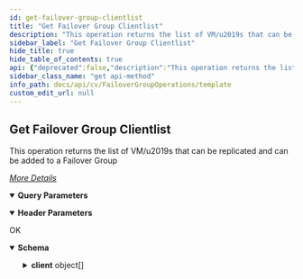 ```yaml
---
id: get-failover-group-clientlist
title: "Get Failover Group Clientlist"
description: "This operation returns the list of VM/u2019s that can be replicated and can be added to a Failover Group"
sidebar_label: "Get Failover Group Clientlist"
hide_title: true
hide_table_of_contents: true
api: {"deprecated":false,"description":"This operation returns the list of VM/u2019s that can be replicated and can be added to a Failover Group\n\n[_More Details_](http://documentation.commvault.com/commvault/v11/article?p=46466.htm)\n","operationId":"Get Failover Group Clientlist","parameters":[{"description":"","explode":true,"in":"query","name":"source","schema":{"example":1,"format":"int32","type":"integer"}},{"description":"entityType 3 if the source is a Hypervisor, 2 if the source is Server group","explode":true,"in":"query","name":"entityType","schema":{"example":"{entityType}","type":"string"}},{"description":"entityId id of the source hypervisor or the server group","explode":true,"in":"query","name":"entityId","schema":{"example":"{entityId}","type":"string"}},{"description":"","in":"header","name":"Authtoken","required":true,"schema":{"example":"{{TOKEN}}","type":"string"}}],"tags":["Failover Group Operations"],"responses":{"200":{"description":"OK","content":{"application/json":{"schema":{"type":"object","properties":{"source":{"type":"integer"},"client":{"type":"array","items":{"type":"object","properties":{"scheduleName":{"type":"string"},"copyPrecedence":{"type":"integer"},"destVendor":{"type":"integer"},"failoverStatus":{"type":"integer"},"supportedOperation":{"type":"integer"},"replicationId":{"type":"integer"},"isVM":{"type":"boolean"},"vendor":{"type":"integer"},"syncStatus":{"type":"integer"},"lastbackuptime":{"type":"object","properties":{"_type_":{"type":"integer"},"time":{"type":"integer"}}},"lastSyncTime":{"type":"object","properties":{"_type_":{"type":"integer"},"time":{"type":"integer"}}},"backupSet":{"type":"object","properties":{"backupsetId":{"type":"integer"},"backupsetName":{"type":"string"},"applicationId":{"type":"integer"}}},"destinationClient":{"type":"object","properties":{"clientName":{"type":"string"},"clientId":{"type":"integer"},"_type_":{"type":"integer"}}},"destClient":{"type":"object","properties":{"clientName":{"type":"string"},"GUID":{"type":"string"},"_type_":{"type":"integer"}}},"client":{"type":"object","properties":{"subclientId":{"type":"integer"},"clientName":{"type":"string"},"instanceId":{"type":"integer"},"clientId":{"type":"integer"},"GUID":{"type":"string"},"_type_":{"type":"integer"}}}}}}},"x-examples":{"Example 1":{"source":1,"client":[{"scheduleName":"DRAuto_Immediately after the backup job completes","copyPrecedence":0,"destVendor":1,"failoverStatus":0,"supportedOperation":1,"replicationId":2,"isVM":true,"vendor":1,"syncStatus":1,"lastbackuptime":{"_type_":55,"time":1522857858},"lastSyncTime":{"_type_":55,"time":1522828916},"backupSet":{"backupsetId":7,"backupsetName":"defaultBackupSet","applicationId":0},"destinationClient":{"clientName":"vsa-vc6.test.com","clientId":4,"_type_":3},"destClient":{"clientName":"DRautoVM1DRAuto","GUID":"50268f3c-4dad-ae43-a1c9-a78521577137","_type_":3},"client":{"subclientId":9,"clientName":"DRautoVM1","instanceId":3,"clientId":5,"GUID":"50265248-1749-602d-2878-323029cfeab7","_type_":3}},{"scheduleName":"TestFailover_Immediately after the backup job completes","copyPrecedence":0,"destVendor":1,"failoverStatus":1,"supportedOperation":1,"replicationId":3,"isVM":true,"vendor":1,"syncStatus":6,"lastbackuptime":{"_type_":55,"time":1522857690},"lastSyncTime":{"_type_":55,"time":1522827488},"backupSet":{"backupsetId":7,"backupsetName":"defaultBackupSet","applicationId":0},"destinationClient":{"clientName":"vsa-vc6.test.com","clientId":4,"_type_":3},"destClient":{"clientName":"TFVM1TestFailover","GUID":"502633dd-1bbf-e449-0cb9-5a56726f0305","_type_":3},"client":{"subclientId":19,"clientName":"TFVM1","instanceId":3,"clientId":15,"GUID":"502679db-98b0-ecfb-a338-f2823d27b818","_type_":3}},{"scheduleName":"TestFailover_Immediately after the backup job completes","copyPrecedence":0,"destVendor":1,"failoverStatus":1,"supportedOperation":1,"replicationId":4,"isVM":true,"vendor":1,"syncStatus":6,"lastbackuptime":{"_type_":55,"time":1522857267},"lastSyncTime":{"_type_":55,"time":1522119775},"backupSet":{"backupsetId":7,"backupsetName":"defaultBackupSet","applicationId":0},"destinationClient":{"clientName":"vsa-vc6.test.com","clientId":4,"_type_":3},"destClient":{"clientName":"TFVM2TestFailover","GUID":"5026e779-53c3-e522-b827-4c6d79edd549","_type_":3},"client":{"subclientId":19,"clientName":"TFVM2","instanceId":3,"clientId":16,"GUID":"50267ac4-b0e5-9a85-3a1c-f3990f89761d","_type_":3}},{"scheduleName":"TestFailoverGroups_Immediately after the backup job completes","copyPrecedence":0,"destVendor":1,"failoverStatus":4,"supportedOperation":1,"replicationId":5,"isVM":true,"vendor":1,"syncStatus":1,"lastbackuptime":{"_type_":55,"time":1522333311},"lastSyncTime":{"_type_":55,"time":1522303501},"backupSet":{"backupsetId":7,"backupsetName":"defaultBackupSet","applicationId":0},"destinationClient":{"clientName":"vsa-vc6.test.com","clientId":4,"_type_":3},"destClient":{"clientName":"ACVM1FailoverGroups","GUID":"50262f25-af46-e579-c376-ac464130d0b4","_type_":3},"client":{"subclientId":20,"clientName":"ACVM1","instanceId":3,"clientId":17,"GUID":"5026fad1-aa4d-8aed-9274-8f0bc7671163","_type_":3}},{"scheduleName":"TestFailoverGroups_Immediately after the backup job completes","copyPrecedence":0,"destVendor":1,"failoverStatus":8,"supportedOperation":1,"replicationId":6,"isVM":true,"vendor":1,"syncStatus":6,"lastbackuptime":{"_type_":55,"time":1522855525},"lastSyncTime":{"_type_":55,"time":1522306964},"backupSet":{"backupsetId":7,"backupsetName":"defaultBackupSet","applicationId":0},"destinationClient":{"clientName":"vsa-vc6.test.com","clientId":4,"_type_":3},"destClient":{"clientName":"ACVM2FailoverGroups","GUID":"5026b787-bf15-1fd3-9796-c2a2a0fcbebf","_type_":3},"client":{"subclientId":20,"clientName":"ACVM2","instanceId":3,"clientId":18,"GUID":"5026fb51-a607-e08c-3a55-878469ba0e1a","_type_":3}},{"scheduleName":"JAvaGUISC1FG","copyPrecedence":2,"destVendor":1,"failoverStatus":8,"supportedOperation":1,"replicationId":7,"isVM":true,"vendor":1,"syncStatus":6,"lastbackuptime":{"_type_":55,"time":1522348726},"lastSyncTime":{"_type_":55,"time":1521531100},"backupSet":{"backupsetId":10,"backupsetName":"TestFailoverGroups","applicationId":0},"destinationClient":{"clientName":"vsa-vc6.test.com","clientId":4,"_type_":3},"destClient":{"clientName":"JGVM1_FGjavaGUI","GUID":"5026e4dd-47c7-efdb-77b8-1029be25d842","_type_":3},"client":{"subclientId":14,"clientName":"JGVM1","instanceId":3,"clientId":9,"GUID":"50263e4e-7723-75be-c00d-df9db3631fe9","_type_":3}},{"scheduleName":"JAvaGUISC1FG","copyPrecedence":2,"destVendor":1,"failoverStatus":8,"supportedOperation":1,"replicationId":8,"isVM":true,"vendor":1,"syncStatus":6,"lastbackuptime":{"_type_":55,"time":1522281945},"lastSyncTime":{"_type_":55,"time":1522242268},"backupSet":{"backupsetId":10,"backupsetName":"TestFailoverGroups","applicationId":0},"destinationClient":{"clientName":"vsa-vc6.test.com","clientId":4,"_type_":3},"destClient":{"clientName":"JGVM2_FGJavaGUI","GUID":"5026f17f-ac68-750e-9fca-2185c718dc63","_type_":3},"client":{"subclientId":14,"clientName":"JGVM2","instanceId":3,"clientId":10,"GUID":"50266f17-f19b-f7cf-7717-31b9d6638a78","_type_":3}},{"scheduleName":"FGJavaGUISC2","copyPrecedence":0,"destVendor":1,"failoverStatus":1,"supportedOperation":1,"replicationId":9,"isVM":true,"vendor":1,"syncStatus":6,"lastbackuptime":{"_type_":55,"time":1522854334},"lastSyncTime":{"_type_":55,"time":1522767769},"backupSet":{"backupsetId":10,"backupsetName":"TestFailoverGroups","applicationId":0},"destinationClient":{"clientName":"vsa-vc6.test.com","clientId":4,"_type_":3},"destClient":{"clientName":"JGVM3_FGJAVAGUI","GUID":"5026d8c0-c6ca-21b5-37d8-1f3c8ba51c8a","_type_":3},"client":{"subclientId":18,"clientName":"JGVM3","instanceId":3,"clientId":13,"GUID":"50262a09-aaf6-1da0-e605-5b2eea6b78d9","_type_":3}},{"scheduleName":"FGJavaGUISC2","copyPrecedence":0,"destVendor":1,"failoverStatus":1,"supportedOperation":1,"replicationId":10,"isVM":true,"vendor":1,"syncStatus":6,"lastbackuptime":{"_type_":55,"time":1522199264},"lastSyncTime":{"_type_":55,"time":1522170144},"backupSet":{"backupsetId":10,"backupsetName":"TestFailoverGroups","applicationId":0},"destinationClient":{"clientName":"vsa-vc6.test.com","clientId":4,"_type_":3},"destClient":{"clientName":"JGVM4_FGJAVAGUI","GUID":"50262db5-d201-0126-dff1-9ca11cdf8b91","_type_":3},"client":{"subclientId":18,"clientName":"JGVM4","instanceId":3,"clientId":14,"GUID":"502641d1-ec3b-ddb6-3aea-4f64c0c33bc4","_type_":3}},{"scheduleName":"TestBucketting","copyPrecedence":0,"destVendor":1,"failoverStatus":8,"supportedOperation":1,"replicationId":13,"isVM":true,"vendor":1,"syncStatus":1,"lastbackuptime":{"_type_":55,"time":1522358605},"lastSyncTime":{"_type_":55,"time":1522329673},"backupSet":{"backupsetId":11,"backupsetName":"Dev_TestGroups","applicationId":0},"destinationClient":{"clientName":"vsa-vc6.test.com","clientId":4,"_type_":3},"destClient":{"clientName":"DEVVM2_testBucketting","GUID":"50266f9c-f5de-e2ea-3862-bfcfbbc8cfbb","_type_":3},"client":{"subclientId":17,"clientName":"DEVVM2","instanceId":3,"clientId":12,"GUID":"50265eac-6e0e-e496-78b3-464f0ef4afc5","_type_":3}}]}}},"examples":{"Get Failover Group Clients list":{"value":{"source":1,"client":[{"scheduleName":"DRAuto_Immediately after the backup job completes","copyPrecedence":0,"destVendor":1,"failoverStatus":0,"supportedOperation":1,"replicationId":2,"isVM":true,"vendor":1,"syncStatus":1,"lastbackuptime":{"_type_":55,"time":1522857858},"lastSyncTime":{"_type_":55,"time":1522828916},"backupSet":{"backupsetId":7,"backupsetName":"defaultBackupSet","applicationId":0},"destinationClient":{"clientName":"vsa-vc6.test.com","clientId":4,"_type_":3},"destClient":{"clientName":"DRautoVM1DRAuto","GUID":"50268f3c-4dad-ae43-a1c9-a78521577137","_type_":3},"client":{"subclientId":9,"clientName":"DRautoVM1","instanceId":3,"clientId":5,"GUID":"50265248-1749-602d-2878-323029cfeab7","_type_":3}},{"scheduleName":"TestFailover_Immediately after the backup job completes","copyPrecedence":0,"destVendor":1,"failoverStatus":1,"supportedOperation":1,"replicationId":3,"isVM":true,"vendor":1,"syncStatus":6,"lastbackuptime":{"_type_":55,"time":1522857690},"lastSyncTime":{"_type_":55,"time":1522827488},"backupSet":{"backupsetId":7,"backupsetName":"defaultBackupSet","applicationId":0},"destinationClient":{"clientName":"vsa-vc6.test.com","clientId":4,"_type_":3},"destClient":{"clientName":"TFVM1TestFailover","GUID":"502633dd-1bbf-e449-0cb9-5a56726f0305","_type_":3},"client":{"subclientId":19,"clientName":"TFVM1","instanceId":3,"clientId":15,"GUID":"502679db-98b0-ecfb-a338-f2823d27b818","_type_":3}},{"scheduleName":"TestFailover_Immediately after the backup job completes","copyPrecedence":0,"destVendor":1,"failoverStatus":1,"supportedOperation":1,"replicationId":4,"isVM":true,"vendor":1,"syncStatus":6,"lastbackuptime":{"_type_":55,"time":1522857267},"lastSyncTime":{"_type_":55,"time":1522119775},"backupSet":{"backupsetId":7,"backupsetName":"defaultBackupSet","applicationId":0},"destinationClient":{"clientName":"vsa-vc6.test.com","clientId":4,"_type_":3},"destClient":{"clientName":"TFVM2TestFailover","GUID":"5026e779-53c3-e522-b827-4c6d79edd549","_type_":3},"client":{"subclientId":19,"clientName":"TFVM2","instanceId":3,"clientId":16,"GUID":"50267ac4-b0e5-9a85-3a1c-f3990f89761d","_type_":3}},{"scheduleName":"TestFailoverGroups_Immediately after the backup job completes","copyPrecedence":0,"destVendor":1,"failoverStatus":4,"supportedOperation":1,"replicationId":5,"isVM":true,"vendor":1,"syncStatus":1,"lastbackuptime":{"_type_":55,"time":1522333311},"lastSyncTime":{"_type_":55,"time":1522303501},"backupSet":{"backupsetId":7,"backupsetName":"defaultBackupSet","applicationId":0},"destinationClient":{"clientName":"vsa-vc6.test.com","clientId":4,"_type_":3},"destClient":{"clientName":"ACVM1FailoverGroups","GUID":"50262f25-af46-e579-c376-ac464130d0b4","_type_":3},"client":{"subclientId":20,"clientName":"ACVM1","instanceId":3,"clientId":17,"GUID":"5026fad1-aa4d-8aed-9274-8f0bc7671163","_type_":3}},{"scheduleName":"TestFailoverGroups_Immediately after the backup job completes","copyPrecedence":0,"destVendor":1,"failoverStatus":8,"supportedOperation":1,"replicationId":6,"isVM":true,"vendor":1,"syncStatus":6,"lastbackuptime":{"_type_":55,"time":1522855525},"lastSyncTime":{"_type_":55,"time":1522306964},"backupSet":{"backupsetId":7,"backupsetName":"defaultBackupSet","applicationId":0},"destinationClient":{"clientName":"vsa-vc6.test.com","clientId":4,"_type_":3},"destClient":{"clientName":"ACVM2FailoverGroups","GUID":"5026b787-bf15-1fd3-9796-c2a2a0fcbebf","_type_":3},"client":{"subclientId":20,"clientName":"ACVM2","instanceId":3,"clientId":18,"GUID":"5026fb51-a607-e08c-3a55-878469ba0e1a","_type_":3}},{"scheduleName":"JAvaGUISC1FG","copyPrecedence":2,"destVendor":1,"failoverStatus":8,"supportedOperation":1,"replicationId":7,"isVM":true,"vendor":1,"syncStatus":6,"lastbackuptime":{"_type_":55,"time":1522348726},"lastSyncTime":{"_type_":55,"time":1521531100},"backupSet":{"backupsetId":10,"backupsetName":"TestFailoverGroups","applicationId":0},"destinationClient":{"clientName":"vsa-vc6.test.com","clientId":4,"_type_":3},"destClient":{"clientName":"JGVM1_FGjavaGUI","GUID":"5026e4dd-47c7-efdb-77b8-1029be25d842","_type_":3},"client":{"subclientId":14,"clientName":"JGVM1","instanceId":3,"clientId":9,"GUID":"50263e4e-7723-75be-c00d-df9db3631fe9","_type_":3}},{"scheduleName":"JAvaGUISC1FG","copyPrecedence":2,"destVendor":1,"failoverStatus":8,"supportedOperation":1,"replicationId":8,"isVM":true,"vendor":1,"syncStatus":6,"lastbackuptime":{"_type_":55,"time":1522281945},"lastSyncTime":{"_type_":55,"time":1522242268},"backupSet":{"backupsetId":10,"backupsetName":"TestFailoverGroups","applicationId":0},"destinationClient":{"clientName":"vsa-vc6.test.com","clientId":4,"_type_":3},"destClient":{"clientName":"JGVM2_FGJavaGUI","GUID":"5026f17f-ac68-750e-9fca-2185c718dc63","_type_":3},"client":{"subclientId":14,"clientName":"JGVM2","instanceId":3,"clientId":10,"GUID":"50266f17-f19b-f7cf-7717-31b9d6638a78","_type_":3}},{"scheduleName":"FGJavaGUISC2","copyPrecedence":0,"destVendor":1,"failoverStatus":1,"supportedOperation":1,"replicationId":9,"isVM":true,"vendor":1,"syncStatus":6,"lastbackuptime":{"_type_":55,"time":1522854334},"lastSyncTime":{"_type_":55,"time":1522767769},"backupSet":{"backupsetId":10,"backupsetName":"TestFailoverGroups","applicationId":0},"destinationClient":{"clientName":"vsa-vc6.test.com","clientId":4,"_type_":3},"destClient":{"clientName":"JGVM3_FGJAVAGUI","GUID":"5026d8c0-c6ca-21b5-37d8-1f3c8ba51c8a","_type_":3},"client":{"subclientId":18,"clientName":"JGVM3","instanceId":3,"clientId":13,"GUID":"50262a09-aaf6-1da0-e605-5b2eea6b78d9","_type_":3}},{"scheduleName":"FGJavaGUISC2","copyPrecedence":0,"destVendor":1,"failoverStatus":1,"supportedOperation":1,"replicationId":10,"isVM":true,"vendor":1,"syncStatus":6,"lastbackuptime":{"_type_":55,"time":1522199264},"lastSyncTime":{"_type_":55,"time":1522170144},"backupSet":{"backupsetId":10,"backupsetName":"TestFailoverGroups","applicationId":0},"destinationClient":{"clientName":"vsa-vc6.test.com","clientId":4,"_type_":3},"destClient":{"clientName":"JGVM4_FGJAVAGUI","GUID":"50262db5-d201-0126-dff1-9ca11cdf8b91","_type_":3},"client":{"subclientId":18,"clientName":"JGVM4","instanceId":3,"clientId":14,"GUID":"502641d1-ec3b-ddb6-3aea-4f64c0c33bc4","_type_":3}},{"scheduleName":"TestBucketting","copyPrecedence":0,"destVendor":1,"failoverStatus":8,"supportedOperation":1,"replicationId":13,"isVM":true,"vendor":1,"syncStatus":1,"lastbackuptime":{"_type_":55,"time":1522358605},"lastSyncTime":{"_type_":55,"time":1522329673},"backupSet":{"backupsetId":11,"backupsetName":"Dev_TestGroups","applicationId":0},"destinationClient":{"clientName":"vsa-vc6.test.com","clientId":4,"_type_":3},"destClient":{"clientName":"DEVVM2_testBucketting","GUID":"50266f9c-f5de-e2ea-3862-bfcfbbc8cfbb","_type_":3},"client":{"subclientId":17,"clientName":"DEVVM2","instanceId":3,"clientId":12,"GUID":"50265eac-6e0e-e496-78b3-464f0ef4afc5","_type_":3}}]}}}}}}},"method":"get","path":"/FailoverGroups/ClientList","servers":[{"url":"http://{hostname}/webconsole/api","variables":{"hostname":{"default":"localhost","description":"Webconsole"}}}],"info":{"title":"Template","contact":{},"version":"1.0","description":"Template"},"postman":{"name":"Get Failover Group Clientlist","description":{"content":"This operation returns the list of VM/u2019s that can be replicated and can be added to a Failover Group\n\n[_More Details_](http://documentation.commvault.com/commvault/v11/article?p=46466.htm)\n","type":"text/plain"},"url":{"path":["FailoverGroups","ClientList"],"host":["{{baseUrl}}"],"query":[{"disabled":false,"key":"source","value":""},{"disabled":false,"description":{"content":"entityType 3 if the source is a Hypervisor, 2 if the source is Server group","type":"text/plain"},"key":"entityType","value":""},{"disabled":false,"description":{"content":"entityId id of the source hypervisor or the server group","type":"text/plain"},"key":"entityId","value":""}],"variable":[]},"header":[{"disabled":false,"description":{"content":"(Required) ","type":"text/plain"},"key":"Authtoken","value":""},{"key":"Accept","value":"application/json"}],"method":"GET"}}
sidebar_class_name: "get api-method"
info_path: docs/api/cv/FailoverGroupOperations/template
custom_edit_url: null
---
```



## Get Failover Group Clientlist



This operation returns the list of VM/u2019s that can be replicated and can be added to a Failover Group

[_More Details_](http://documentation.commvault.com/commvault/v11/article?p=46466.htm)


<details style={{"marginBottom":"1rem"}} data-collapsed={false} open={true}><summary style={{}}><strong>Query Parameters</strong></summary><div><ul><ParamsItem className={"paramsItem"} param={{"description":"","explode":true,"in":"query","name":"source","schema":{"example":1,"format":"int32","type":"integer"}}}></ParamsItem><ParamsItem className={"paramsItem"} param={{"description":"entityType 3 if the source is a Hypervisor, 2 if the source is Server group","explode":true,"in":"query","name":"entityType","schema":{"example":"{entityType}","type":"string"}}}></ParamsItem><ParamsItem className={"paramsItem"} param={{"description":"entityId id of the source hypervisor or the server group","explode":true,"in":"query","name":"entityId","schema":{"example":"{entityId}","type":"string"}}}></ParamsItem></ul></div></details><details style={{"marginBottom":"1rem"}} data-collapsed={false} open={true}><summary style={{}}><strong>Header Parameters</strong></summary><div><ul><ParamsItem className={"paramsItem"} param={{"description":"","in":"header","name":"Authtoken","required":true,"schema":{"example":"{{TOKEN}}","type":"string"}}}></ParamsItem></ul></div></details><div><ApiTabs><TabItem label={"200"} value={"200"}><div>

OK

</div><div><MimeTabs schemaType={"response"}><TabItem label={"application/json"} value={"application/json"}><SchemaTabs><TabItem label={"Schema"} value={"Schema"}><details style={{}} data-collapsed={false} open={true}><summary style={{"textAlign":"left"}}><strong>Schema</strong></summary><div style={{"textAlign":"left","marginLeft":"1rem"}}></div><ul style={{"marginLeft":"1rem"}}><SchemaItem collapsible={false} name={"source"} required={false} deprecated={undefined} schemaDescription={undefined} schemaName={"integer"} qualifierMessage={undefined} defaultValue={undefined}></SchemaItem><SchemaItem collapsible={true} className={"schemaItem"}><details style={{}}><summary style={{}}><strong>client</strong><span style={{"opacity":"0.6"}}> object[]</span></summary><div style={{"marginLeft":"1rem"}}><SchemaItem collapsible={false} name={"scheduleName"} required={false} deprecated={undefined} schemaDescription={undefined} schemaName={"string"} qualifierMessage={undefined} defaultValue={undefined}></SchemaItem><SchemaItem collapsible={false} name={"copyPrecedence"} required={false} deprecated={undefined} schemaDescription={undefined} schemaName={"integer"} qualifierMessage={undefined} defaultValue={undefined}></SchemaItem><SchemaItem collapsible={false} name={"destVendor"} required={false} deprecated={undefined} schemaDescription={undefined} schemaName={"integer"} qualifierMessage={undefined} defaultValue={undefined}></SchemaItem><SchemaItem collapsible={false} name={"failoverStatus"} required={false} deprecated={undefined} schemaDescription={undefined} schemaName={"integer"} qualifierMessage={undefined} defaultValue={undefined}></SchemaItem><SchemaItem collapsible={false} name={"supportedOperation"} required={false} deprecated={undefined} schemaDescription={undefined} schemaName={"integer"} qualifierMessage={undefined} defaultValue={undefined}></SchemaItem><SchemaItem collapsible={false} name={"replicationId"} required={false} deprecated={undefined} schemaDescription={undefined} schemaName={"integer"} qualifierMessage={undefined} defaultValue={undefined}></SchemaItem><SchemaItem collapsible={false} name={"isVM"} required={false} deprecated={undefined} schemaDescription={undefined} schemaName={"boolean"} qualifierMessage={undefined} defaultValue={undefined}></SchemaItem><SchemaItem collapsible={false} name={"vendor"} required={false} deprecated={undefined} schemaDescription={undefined} schemaName={"integer"} qualifierMessage={undefined} defaultValue={undefined}></SchemaItem><SchemaItem collapsible={false} name={"syncStatus"} required={false} deprecated={undefined} schemaDescription={undefined} schemaName={"integer"} qualifierMessage={undefined} defaultValue={undefined}></SchemaItem><SchemaItem collapsible={true} className={"schemaItem"}><details style={{}}><summary style={{}}><strong>lastbackuptime</strong><span style={{"opacity":"0.6"}}> object</span></summary><div style={{"marginLeft":"1rem"}}><SchemaItem collapsible={false} name={"_type_"} required={false} deprecated={undefined} schemaDescription={undefined} schemaName={"integer"} qualifierMessage={undefined} defaultValue={undefined}></SchemaItem><SchemaItem collapsible={false} name={"time"} required={false} deprecated={undefined} schemaDescription={undefined} schemaName={"integer"} qualifierMessage={undefined} defaultValue={undefined}></SchemaItem></div></details></SchemaItem><SchemaItem collapsible={true} className={"schemaItem"}><details style={{}}><summary style={{}}><strong>lastSyncTime</strong><span style={{"opacity":"0.6"}}> object</span></summary><div style={{"marginLeft":"1rem"}}><SchemaItem collapsible={false} name={"_type_"} required={false} deprecated={undefined} schemaDescription={undefined} schemaName={"integer"} qualifierMessage={undefined} defaultValue={undefined}></SchemaItem><SchemaItem collapsible={false} name={"time"} required={false} deprecated={undefined} schemaDescription={undefined} schemaName={"integer"} qualifierMessage={undefined} defaultValue={undefined}></SchemaItem></div></details></SchemaItem><SchemaItem collapsible={true} className={"schemaItem"}><details style={{}}><summary style={{}}><strong>backupSet</strong><span style={{"opacity":"0.6"}}> object</span></summary><div style={{"marginLeft":"1rem"}}><SchemaItem collapsible={false} name={"backupsetId"} required={false} deprecated={undefined} schemaDescription={undefined} schemaName={"integer"} qualifierMessage={undefined} defaultValue={undefined}></SchemaItem><SchemaItem collapsible={false} name={"backupsetName"} required={false} deprecated={undefined} schemaDescription={undefined} schemaName={"string"} qualifierMessage={undefined} defaultValue={undefined}></SchemaItem><SchemaItem collapsible={false} name={"applicationId"} required={false} deprecated={undefined} schemaDescription={undefined} schemaName={"integer"} qualifierMessage={undefined} defaultValue={undefined}></SchemaItem></div></details></SchemaItem><SchemaItem collapsible={true} className={"schemaItem"}><details style={{}}><summary style={{}}><strong>destinationClient</strong><span style={{"opacity":"0.6"}}> object</span></summary><div style={{"marginLeft":"1rem"}}><SchemaItem collapsible={false} name={"clientName"} required={false} deprecated={undefined} schemaDescription={undefined} schemaName={"string"} qualifierMessage={undefined} defaultValue={undefined}></SchemaItem><SchemaItem collapsible={false} name={"clientId"} required={false} deprecated={undefined} schemaDescription={undefined} schemaName={"integer"} qualifierMessage={undefined} defaultValue={undefined}></SchemaItem><SchemaItem collapsible={false} name={"_type_"} required={false} deprecated={undefined} schemaDescription={undefined} schemaName={"integer"} qualifierMessage={undefined} defaultValue={undefined}></SchemaItem></div></details></SchemaItem><SchemaItem collapsible={true} className={"schemaItem"}><details style={{}}><summary style={{}}><strong>destClient</strong><span style={{"opacity":"0.6"}}> object</span></summary><div style={{"marginLeft":"1rem"}}><SchemaItem collapsible={false} name={"clientName"} required={false} deprecated={undefined} schemaDescription={undefined} schemaName={"string"} qualifierMessage={undefined} defaultValue={undefined}></SchemaItem><SchemaItem collapsible={false} name={"GUID"} required={false} deprecated={undefined} schemaDescription={undefined} schemaName={"string"} qualifierMessage={undefined} defaultValue={undefined}></SchemaItem><SchemaItem collapsible={false} name={"_type_"} required={false} deprecated={undefined} schemaDescription={undefined} schemaName={"integer"} qualifierMessage={undefined} defaultValue={undefined}></SchemaItem></div></details></SchemaItem><SchemaItem collapsible={true} className={"schemaItem"}><details style={{}}><summary style={{}}><strong>client</strong><span style={{"opacity":"0.6"}}> object</span></summary><div style={{"marginLeft":"1rem"}}><SchemaItem collapsible={false} name={"subclientId"} required={false} deprecated={undefined} schemaDescription={undefined} schemaName={"integer"} qualifierMessage={undefined} defaultValue={undefined}></SchemaItem><SchemaItem collapsible={false} name={"clientName"} required={false} deprecated={undefined} schemaDescription={undefined} schemaName={"string"} qualifierMessage={undefined} defaultValue={undefined}></SchemaItem><SchemaItem collapsible={false} name={"instanceId"} required={false} deprecated={undefined} schemaDescription={undefined} schemaName={"integer"} qualifierMessage={undefined} defaultValue={undefined}></SchemaItem><SchemaItem collapsible={false} name={"clientId"} required={false} deprecated={undefined} schemaDescription={undefined} schemaName={"integer"} qualifierMessage={undefined} defaultValue={undefined}></SchemaItem><SchemaItem collapsible={false} name={"GUID"} required={false} deprecated={undefined} schemaDescription={undefined} schemaName={"string"} qualifierMessage={undefined} defaultValue={undefined}></SchemaItem><SchemaItem collapsible={false} name={"_type_"} required={false} deprecated={undefined} schemaDescription={undefined} schemaName={"integer"} qualifierMessage={undefined} defaultValue={undefined}></SchemaItem></div></details></SchemaItem></div></details></SchemaItem></ul></details></TabItem><TabItem label={"Example (from schema)"} value={"Example (from schema)"}><ResponseSamples responseExample={"{\n  \"source\": 0,\n  \"client\": [\n    {\n      \"scheduleName\": \"string\",\n      \"copyPrecedence\": 0,\n      \"destVendor\": 0,\n      \"failoverStatus\": 0,\n      \"supportedOperation\": 0,\n      \"replicationId\": 0,\n      \"isVM\": true,\n      \"vendor\": 0,\n      \"syncStatus\": 0,\n      \"lastbackuptime\": {\n        \"_type_\": 0,\n        \"time\": 0\n      },\n      \"lastSyncTime\": {\n        \"_type_\": 0,\n        \"time\": 0\n      },\n      \"backupSet\": {\n        \"backupsetId\": 0,\n        \"backupsetName\": \"string\",\n        \"applicationId\": 0\n      },\n      \"destinationClient\": {\n        \"clientName\": \"string\",\n        \"clientId\": 0,\n        \"_type_\": 0\n      },\n      \"destClient\": {\n        \"clientName\": \"string\",\n        \"GUID\": \"string\",\n        \"_type_\": 0\n      },\n      \"client\": {\n        \"subclientId\": 0,\n        \"clientName\": \"string\",\n        \"instanceId\": 0,\n        \"clientId\": 0,\n        \"GUID\": \"string\",\n        \"_type_\": 0\n      }\n    }\n  ]\n}"} language={"json"}></ResponseSamples></TabItem><TabItem label={" Get  Failover  Group  Clients list"} value={" Get  Failover  Group  Clients list"}><ResponseSamples responseExample={"{\n  \"source\": 1,\n  \"client\": [\n    {\n      \"scheduleName\": \"DRAuto_Immediately after the backup job completes\",\n      \"copyPrecedence\": 0,\n      \"destVendor\": 1,\n      \"failoverStatus\": 0,\n      \"supportedOperation\": 1,\n      \"replicationId\": 2,\n      \"isVM\": true,\n      \"vendor\": 1,\n      \"syncStatus\": 1,\n      \"lastbackuptime\": {\n        \"_type_\": 55,\n        \"time\": 1522857858\n      },\n      \"lastSyncTime\": {\n        \"_type_\": 55,\n        \"time\": 1522828916\n      },\n      \"backupSet\": {\n        \"backupsetId\": 7,\n        \"backupsetName\": \"defaultBackupSet\",\n        \"applicationId\": 0\n      },\n      \"destinationClient\": {\n        \"clientName\": \"vsa-vc6.test.com\",\n        \"clientId\": 4,\n        \"_type_\": 3\n      },\n      \"destClient\": {\n        \"clientName\": \"DRautoVM1DRAuto\",\n        \"GUID\": \"50268f3c-4dad-ae43-a1c9-a78521577137\",\n        \"_type_\": 3\n      },\n      \"client\": {\n        \"subclientId\": 9,\n        \"clientName\": \"DRautoVM1\",\n        \"instanceId\": 3,\n        \"clientId\": 5,\n        \"GUID\": \"50265248-1749-602d-2878-323029cfeab7\",\n        \"_type_\": 3\n      }\n    },\n    {\n      \"scheduleName\": \"TestFailover_Immediately after the backup job completes\",\n      \"copyPrecedence\": 0,\n      \"destVendor\": 1,\n      \"failoverStatus\": 1,\n      \"supportedOperation\": 1,\n      \"replicationId\": 3,\n      \"isVM\": true,\n      \"vendor\": 1,\n      \"syncStatus\": 6,\n      \"lastbackuptime\": {\n        \"_type_\": 55,\n        \"time\": 1522857690\n      },\n      \"lastSyncTime\": {\n        \"_type_\": 55,\n        \"time\": 1522827488\n      },\n      \"backupSet\": {\n        \"backupsetId\": 7,\n        \"backupsetName\": \"defaultBackupSet\",\n        \"applicationId\": 0\n      },\n      \"destinationClient\": {\n        \"clientName\": \"vsa-vc6.test.com\",\n        \"clientId\": 4,\n        \"_type_\": 3\n      },\n      \"destClient\": {\n        \"clientName\": \"TFVM1TestFailover\",\n        \"GUID\": \"502633dd-1bbf-e449-0cb9-5a56726f0305\",\n        \"_type_\": 3\n      },\n      \"client\": {\n        \"subclientId\": 19,\n        \"clientName\": \"TFVM1\",\n        \"instanceId\": 3,\n        \"clientId\": 15,\n        \"GUID\": \"502679db-98b0-ecfb-a338-f2823d27b818\",\n        \"_type_\": 3\n      }\n    },\n    {\n      \"scheduleName\": \"TestFailover_Immediately after the backup job completes\",\n      \"copyPrecedence\": 0,\n      \"destVendor\": 1,\n      \"failoverStatus\": 1,\n      \"supportedOperation\": 1,\n      \"replicationId\": 4,\n      \"isVM\": true,\n      \"vendor\": 1,\n      \"syncStatus\": 6,\n      \"lastbackuptime\": {\n        \"_type_\": 55,\n        \"time\": 1522857267\n      },\n      \"lastSyncTime\": {\n        \"_type_\": 55,\n        \"time\": 1522119775\n      },\n      \"backupSet\": {\n        \"backupsetId\": 7,\n        \"backupsetName\": \"defaultBackupSet\",\n        \"applicationId\": 0\n      },\n      \"destinationClient\": {\n        \"clientName\": \"vsa-vc6.test.com\",\n        \"clientId\": 4,\n        \"_type_\": 3\n      },\n      \"destClient\": {\n        \"clientName\": \"TFVM2TestFailover\",\n        \"GUID\": \"5026e779-53c3-e522-b827-4c6d79edd549\",\n        \"_type_\": 3\n      },\n      \"client\": {\n        \"subclientId\": 19,\n        \"clientName\": \"TFVM2\",\n        \"instanceId\": 3,\n        \"clientId\": 16,\n        \"GUID\": \"50267ac4-b0e5-9a85-3a1c-f3990f89761d\",\n        \"_type_\": 3\n      }\n    },\n    {\n      \"scheduleName\": \"TestFailoverGroups_Immediately after the backup job completes\",\n      \"copyPrecedence\": 0,\n      \"destVendor\": 1,\n      \"failoverStatus\": 4,\n      \"supportedOperation\": 1,\n      \"replicationId\": 5,\n      \"isVM\": true,\n      \"vendor\": 1,\n      \"syncStatus\": 1,\n      \"lastbackuptime\": {\n        \"_type_\": 55,\n        \"time\": 1522333311\n      },\n      \"lastSyncTime\": {\n        \"_type_\": 55,\n        \"time\": 1522303501\n      },\n      \"backupSet\": {\n        \"backupsetId\": 7,\n        \"backupsetName\": \"defaultBackupSet\",\n        \"applicationId\": 0\n      },\n      \"destinationClient\": {\n        \"clientName\": \"vsa-vc6.test.com\",\n        \"clientId\": 4,\n        \"_type_\": 3\n      },\n      \"destClient\": {\n        \"clientName\": \"ACVM1FailoverGroups\",\n        \"GUID\": \"50262f25-af46-e579-c376-ac464130d0b4\",\n        \"_type_\": 3\n      },\n      \"client\": {\n        \"subclientId\": 20,\n        \"clientName\": \"ACVM1\",\n        \"instanceId\": 3,\n        \"clientId\": 17,\n        \"GUID\": \"5026fad1-aa4d-8aed-9274-8f0bc7671163\",\n        \"_type_\": 3\n      }\n    },\n    {\n      \"scheduleName\": \"TestFailoverGroups_Immediately after the backup job completes\",\n      \"copyPrecedence\": 0,\n      \"destVendor\": 1,\n      \"failoverStatus\": 8,\n      \"supportedOperation\": 1,\n      \"replicationId\": 6,\n      \"isVM\": true,\n      \"vendor\": 1,\n      \"syncStatus\": 6,\n      \"lastbackuptime\": {\n        \"_type_\": 55,\n        \"time\": 1522855525\n      },\n      \"lastSyncTime\": {\n        \"_type_\": 55,\n        \"time\": 1522306964\n      },\n      \"backupSet\": {\n        \"backupsetId\": 7,\n        \"backupsetName\": \"defaultBackupSet\",\n        \"applicationId\": 0\n      },\n      \"destinationClient\": {\n        \"clientName\": \"vsa-vc6.test.com\",\n        \"clientId\": 4,\n        \"_type_\": 3\n      },\n      \"destClient\": {\n        \"clientName\": \"ACVM2FailoverGroups\",\n        \"GUID\": \"5026b787-bf15-1fd3-9796-c2a2a0fcbebf\",\n        \"_type_\": 3\n      },\n      \"client\": {\n        \"subclientId\": 20,\n        \"clientName\": \"ACVM2\",\n        \"instanceId\": 3,\n        \"clientId\": 18,\n        \"GUID\": \"5026fb51-a607-e08c-3a55-878469ba0e1a\",\n        \"_type_\": 3\n      }\n    },\n    {\n      \"scheduleName\": \"JAvaGUISC1FG\",\n      \"copyPrecedence\": 2,\n      \"destVendor\": 1,\n      \"failoverStatus\": 8,\n      \"supportedOperation\": 1,\n      \"replicationId\": 7,\n      \"isVM\": true,\n      \"vendor\": 1,\n      \"syncStatus\": 6,\n      \"lastbackuptime\": {\n        \"_type_\": 55,\n        \"time\": 1522348726\n      },\n      \"lastSyncTime\": {\n        \"_type_\": 55,\n        \"time\": 1521531100\n      },\n      \"backupSet\": {\n        \"backupsetId\": 10,\n        \"backupsetName\": \"TestFailoverGroups\",\n        \"applicationId\": 0\n      },\n      \"destinationClient\": {\n        \"clientName\": \"vsa-vc6.test.com\",\n        \"clientId\": 4,\n        \"_type_\": 3\n      },\n      \"destClient\": {\n        \"clientName\": \"JGVM1_FGjavaGUI\",\n        \"GUID\": \"5026e4dd-47c7-efdb-77b8-1029be25d842\",\n        \"_type_\": 3\n      },\n      \"client\": {\n        \"subclientId\": 14,\n        \"clientName\": \"JGVM1\",\n        \"instanceId\": 3,\n        \"clientId\": 9,\n        \"GUID\": \"50263e4e-7723-75be-c00d-df9db3631fe9\",\n        \"_type_\": 3\n      }\n    },\n    {\n      \"scheduleName\": \"JAvaGUISC1FG\",\n      \"copyPrecedence\": 2,\n      \"destVendor\": 1,\n      \"failoverStatus\": 8,\n      \"supportedOperation\": 1,\n      \"replicationId\": 8,\n      \"isVM\": true,\n      \"vendor\": 1,\n      \"syncStatus\": 6,\n      \"lastbackuptime\": {\n        \"_type_\": 55,\n        \"time\": 1522281945\n      },\n      \"lastSyncTime\": {\n        \"_type_\": 55,\n        \"time\": 1522242268\n      },\n      \"backupSet\": {\n        \"backupsetId\": 10,\n        \"backupsetName\": \"TestFailoverGroups\",\n        \"applicationId\": 0\n      },\n      \"destinationClient\": {\n        \"clientName\": \"vsa-vc6.test.com\",\n        \"clientId\": 4,\n        \"_type_\": 3\n      },\n      \"destClient\": {\n        \"clientName\": \"JGVM2_FGJavaGUI\",\n        \"GUID\": \"5026f17f-ac68-750e-9fca-2185c718dc63\",\n        \"_type_\": 3\n      },\n      \"client\": {\n        \"subclientId\": 14,\n        \"clientName\": \"JGVM2\",\n        \"instanceId\": 3,\n        \"clientId\": 10,\n        \"GUID\": \"50266f17-f19b-f7cf-7717-31b9d6638a78\",\n        \"_type_\": 3\n      }\n    },\n    {\n      \"scheduleName\": \"FGJavaGUISC2\",\n      \"copyPrecedence\": 0,\n      \"destVendor\": 1,\n      \"failoverStatus\": 1,\n      \"supportedOperation\": 1,\n      \"replicationId\": 9,\n      \"isVM\": true,\n      \"vendor\": 1,\n      \"syncStatus\": 6,\n      \"lastbackuptime\": {\n        \"_type_\": 55,\n        \"time\": 1522854334\n      },\n      \"lastSyncTime\": {\n        \"_type_\": 55,\n        \"time\": 1522767769\n      },\n      \"backupSet\": {\n        \"backupsetId\": 10,\n        \"backupsetName\": \"TestFailoverGroups\",\n        \"applicationId\": 0\n      },\n      \"destinationClient\": {\n        \"clientName\": \"vsa-vc6.test.com\",\n        \"clientId\": 4,\n        \"_type_\": 3\n      },\n      \"destClient\": {\n        \"clientName\": \"JGVM3_FGJAVAGUI\",\n        \"GUID\": \"5026d8c0-c6ca-21b5-37d8-1f3c8ba51c8a\",\n        \"_type_\": 3\n      },\n      \"client\": {\n        \"subclientId\": 18,\n        \"clientName\": \"JGVM3\",\n        \"instanceId\": 3,\n        \"clientId\": 13,\n        \"GUID\": \"50262a09-aaf6-1da0-e605-5b2eea6b78d9\",\n        \"_type_\": 3\n      }\n    },\n    {\n      \"scheduleName\": \"FGJavaGUISC2\",\n      \"copyPrecedence\": 0,\n      \"destVendor\": 1,\n      \"failoverStatus\": 1,\n      \"supportedOperation\": 1,\n      \"replicationId\": 10,\n      \"isVM\": true,\n      \"vendor\": 1,\n      \"syncStatus\": 6,\n      \"lastbackuptime\": {\n        \"_type_\": 55,\n        \"time\": 1522199264\n      },\n      \"lastSyncTime\": {\n        \"_type_\": 55,\n        \"time\": 1522170144\n      },\n      \"backupSet\": {\n        \"backupsetId\": 10,\n        \"backupsetName\": \"TestFailoverGroups\",\n        \"applicationId\": 0\n      },\n      \"destinationClient\": {\n        \"clientName\": \"vsa-vc6.test.com\",\n        \"clientId\": 4,\n        \"_type_\": 3\n      },\n      \"destClient\": {\n        \"clientName\": \"JGVM4_FGJAVAGUI\",\n        \"GUID\": \"50262db5-d201-0126-dff1-9ca11cdf8b91\",\n        \"_type_\": 3\n      },\n      \"client\": {\n        \"subclientId\": 18,\n        \"clientName\": \"JGVM4\",\n        \"instanceId\": 3,\n        \"clientId\": 14,\n        \"GUID\": \"502641d1-ec3b-ddb6-3aea-4f64c0c33bc4\",\n        \"_type_\": 3\n      }\n    },\n    {\n      \"scheduleName\": \"TestBucketting\",\n      \"copyPrecedence\": 0,\n      \"destVendor\": 1,\n      \"failoverStatus\": 8,\n      \"supportedOperation\": 1,\n      \"replicationId\": 13,\n      \"isVM\": true,\n      \"vendor\": 1,\n      \"syncStatus\": 1,\n      \"lastbackuptime\": {\n        \"_type_\": 55,\n        \"time\": 1522358605\n      },\n      \"lastSyncTime\": {\n        \"_type_\": 55,\n        \"time\": 1522329673\n      },\n      \"backupSet\": {\n        \"backupsetId\": 11,\n        \"backupsetName\": \"Dev_TestGroups\",\n        \"applicationId\": 0\n      },\n      \"destinationClient\": {\n        \"clientName\": \"vsa-vc6.test.com\",\n        \"clientId\": 4,\n        \"_type_\": 3\n      },\n      \"destClient\": {\n        \"clientName\": \"DEVVM2_testBucketting\",\n        \"GUID\": \"50266f9c-f5de-e2ea-3862-bfcfbbc8cfbb\",\n        \"_type_\": 3\n      },\n      \"client\": {\n        \"subclientId\": 17,\n        \"clientName\": \"DEVVM2\",\n        \"instanceId\": 3,\n        \"clientId\": 12,\n        \"GUID\": \"50265eac-6e0e-e496-78b3-464f0ef4afc5\",\n        \"_type_\": 3\n      }\n    }\n  ]\n}"} language={"json"}></ResponseSamples></TabItem></SchemaTabs></TabItem></MimeTabs></div></TabItem></ApiTabs></div>
      